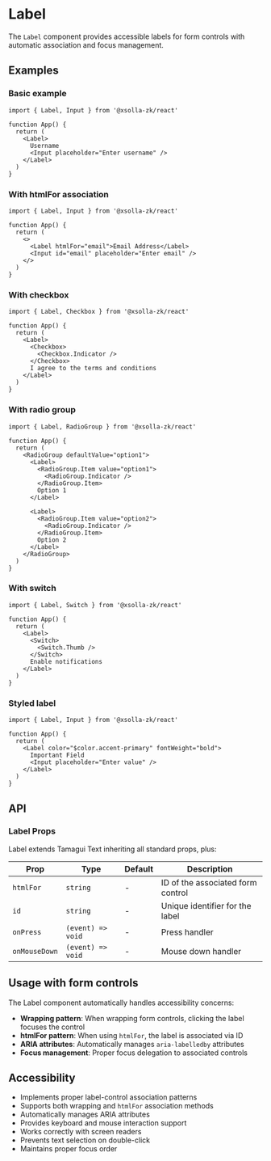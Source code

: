 # Label

The `Label` component provides accessible labels for form controls with automatic association and focus management.

## Examples

### Basic example

```tsx
import { Label, Input } from '@xsolla-zk/react'

function App() {
  return (
    <Label>
      Username
      <Input placeholder="Enter username" />
    </Label>
  )
}
```

### With htmlFor association

```tsx
import { Label, Input } from '@xsolla-zk/react'

function App() {
  return (
    <>
      <Label htmlFor="email">Email Address</Label>
      <Input id="email" placeholder="Enter email" />
    </>
  )
}
```

### With checkbox

```tsx
import { Label, Checkbox } from '@xsolla-zk/react'

function App() {
  return (
    <Label>
      <Checkbox>
        <Checkbox.Indicator />
      </Checkbox>
      I agree to the terms and conditions
    </Label>
  )
}
```

### With radio group

```tsx
import { Label, RadioGroup } from '@xsolla-zk/react'

function App() {
  return (
    <RadioGroup defaultValue="option1">
      <Label>
        <RadioGroup.Item value="option1">
          <RadioGroup.Indicator />
        </RadioGroup.Item>
        Option 1
      </Label>

      <Label>
        <RadioGroup.Item value="option2">
          <RadioGroup.Indicator />
        </RadioGroup.Item>
        Option 2
      </Label>
    </RadioGroup>
  )
}
```

### With switch

```tsx
import { Label, Switch } from '@xsolla-zk/react'

function App() {
  return (
    <Label>
      <Switch>
        <Switch.Thumb />
      </Switch>
      Enable notifications
    </Label>
  )
}
```

### Styled label

```tsx
import { Label, Input } from '@xsolla-zk/react'

function App() {
  return (
    <Label color="$color.accent-primary" fontWeight="bold">
      Important Field
      <Input placeholder="Enter value" />
    </Label>
  )
}
```

## API

### Label Props

Label extends Tamagui Text inheriting all standard props, plus:

| Prop | Type | Default | Description |
|------|------|---------|----------|
| `htmlFor` | `string` | - | ID of the associated form control |
| `id` | `string` | - | Unique identifier for the label |
| `onPress` | `(event) => void` | - | Press handler |
| `onMouseDown` | `(event) => void` | - | Mouse down handler |

## Usage with form controls

The Label component automatically handles accessibility concerns:

- **Wrapping pattern**: When wrapping form controls, clicking the label focuses the control
- **htmlFor pattern**: When using `htmlFor`, the label is associated via ID
- **ARIA attributes**: Automatically manages `aria-labelledby` attributes
- **Focus management**: Proper focus delegation to associated controls

## Accessibility

- Implements proper label-control association patterns
- Supports both wrapping and `htmlFor` association methods
- Automatically manages ARIA attributes
- Provides keyboard and mouse interaction support
- Works correctly with screen readers
- Prevents text selection on double-click
- Maintains proper focus order